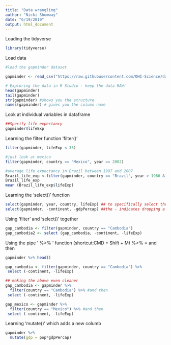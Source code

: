 ```yaml
---
title: "Data wrangling"
author: "Nicki Shumway"
date: "6/19/2019"
output: html_document
---
```


Loading the tidyverse
```r
library(tidyverse)
```

Load data
```r

#load the gapminder dataset

gapminder <- read_csv("https://raw.githubusercontent.com/OHI-Science/data-science-training/master/data/gapminder.csv")

# Exploring the data in R Studio - keep the data RAW!
head(gapminder)
tail(gapminder)
str(gapminder) #shows you the structure
names(gapminder) # gives you the column name

```

Look at individual variables in dataframe
```r

##Specify life expectancy
gapminder$lifeExp

```

Learning the filter function 'filter()'
```r
filter(gapminder, lifeExp < 35)

#just look at mexico
filter(gapminder, country == "Mexico", year == 2002)

#average life expectancy in Brazil between 1987 and 2007
Brazil_life_exp <-filter(gapminder, country == "Brazil", year > 1986 & year <=2007)
Brazil_life_exp
mean (Brazil_life_exp$lifeExp)

```

Learning the 'select()' function
```r

select(gapminder, year, country, lifeExp) ## to specifically select the columns you want
select(gapminder, -continent, -gdpPercap) ##the - indicates dropping a data column

```

Using 'filter' and 'select()' together
```r
gap_cambodia <- filter(gapminder, country == "Cambodia")
gap_cambodia2 <- select (gap_cambodia, -continent, -lifeExp)
```

Using the pipe ' %>% ' function (shortcut:CMD + Shift + M) %>% = and then
```r
gapminder %>% head()

gap_cambodia <- filter(gapminder, country == "Cambodia") %>% 
 select (-continent, -lifeExp)

## making the above even cleaner
gap_cambodia <- gapminder %>% 
  filter(country == "Cambodia") %>% #and then
 select (-continent, -lifeExp)

gap_mexico <- gapminder %>% 
  filter(country == "Mexico") %>% #and then
 select (-continent, -lifeExp)

```

Learning 'mutate()' which adds a new columb
```r

gapminder %>% 
  mutate(gdp = pop*gdpPercap)

```

